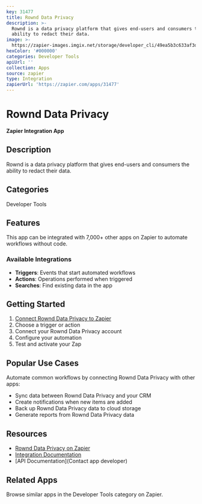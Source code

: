 ```yaml
---
key: 31477
title: Rownd Data Privacy
description: >-
  Rownd is a data privacy platform that gives end-users and consumers the
  ability to redact their data.
image: >-
  https://zapier-images.imgix.net/storage/developer_cli/49ea5b3c633af3d2a12f9830df948147.png?auto=format%2Ccompress&ixlib=python-3.0.0&q=50
hexColor: '#000000'
categories: Developer Tools
apiUrl: ''
collection: Apps
source: zapier
type: Integration
zapierUrl: 'https://zapier.com/apps/31477'
---
```

# Rownd Data Privacy

**Zapier Integration App**

## Description

Rownd is a data privacy platform that gives end-users and consumers the ability to redact their data.

## Categories

Developer Tools

## Features

This app can be integrated with 7,000+ other apps on Zapier to automate workflows without code.

### Available Integrations

- **Triggers**: Events that start automated workflows
- **Actions**: Operations performed when triggered
- **Searches**: Find existing data in the app

## Getting Started

1. [Connect Rownd Data Privacy to Zapier](https://zapier.com/apps/31477)
2. Choose a trigger or action
3. Connect your Rownd Data Privacy account
4. Configure your automation
5. Test and activate your Zap

## Popular Use Cases

Automate common workflows by connecting Rownd Data Privacy with other apps:

- Sync data between Rownd Data Privacy and your CRM
- Create notifications when new items are added
- Back up Rownd Data Privacy data to cloud storage
- Generate reports from Rownd Data Privacy data

## Resources

- [Rownd Data Privacy on Zapier](https://zapier.com/apps/31477)
- [Integration Documentation](https://zapier.com/apps/31477/integrations)
- [API Documentation](Contact app developer)

## Related Apps

Browse similar apps in the Developer Tools category on Zapier.
